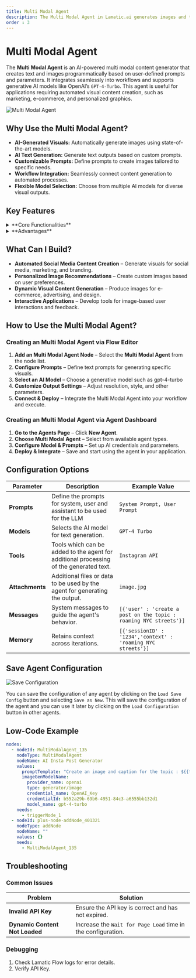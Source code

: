```yaml
---
title: Multi Modal Agent
description: The Multi Modal Agent in Lamatic.ai generates images and text content programmatically using AI models like GPT-4-Turbo.
order : 3
---
```


# **Multi Modal Agent**

The **Multi Modal Agent** is an AI-powered multi modal content generator that creates text and images programmatically based on user-defined prompts and parameters. 
It integrates seamlessly into workflows and supports generative AI models like OpenAI’s `GPT-4-Turbo`. This agent is useful for applications requiring automated visual content creation, such as marketing, e-commerce, and personalized graphics.

![Multi Modal Agent](./img/multi-modal-agent.webp)


## **Why Use the Multi Modal Agent?**

- **AI-Generated Visuals:** Automatically generate images using state-of-the-art models.  
- **AI Text Generation:** Generate text outputs based on custom prompts.
- **Customizable Prompts:** Define prompts to create images tailored to specific needs.  
- **Workflow Integration:** Seamlessly connect content generation to automated processes.  
- **Flexible Model Selection:** Choose from multiple AI models for diverse visual outputs.  


## **Key Features**

<details>
<summary>**Core Functionalities**</summary>

1. **AI-Powered Image Generation** – Generate images based on custom prompts.  
2. **Customizable Prompt Templates** – Define input instructions to control image style and content.  
3. **Generative Model Selection** – Select the AI model and configure API credentials.  
4. **Scalability** – Automate multi modal content creation within workflows for efficiency.  

</details>

<details>
<summary>**Advantages**</summary>

1. **Flexibility** – Supports multiple AI models, enabling a wide range of visual styles.  
2. **User-Friendly Design** – Intuitive interface for prompt customization and model selection.  
3. **Time-Saving Automation** – Generate images on demand without manual intervention.  
4. **Enhanced Creativity** – Explore unique visual outputs for various applications.  

</details>


## **What Can I Build?**

- **Automated Social Media Content Creation** – Generate visuals for social media, marketing, and branding.
- **Personalized Image Recommendations** – Create custom images based on user preferences.
- **Dynamic Visual Content Generation** – Produce images for e-commerce, advertising, and design.
- **Interactive Applications** – Develop tools for image-based user interactions and feedback.


## **How to Use the Multi Modal Agent?**

### **Creating an Multi Modal Agent via Flow Editor**
1. **Add an Multi Modal Agent Node** – Select the **Multi Modal Agent** from the node list.  
2. **Configure Prompts** – Define text prompts for generating specific visuals.  
3. **Select an AI Model** – Choose a generative model such as gpt-4-turbo
4. **Customize Output Settings** – Adjust resolution, style, and other parameters.  
5. **Connect & Deploy** – Integrate the Multi Modal Agent into your workflow and execute.  

### **Creating an Multi Modal Agent via Agent Dashboard**
1. **Go to the Agents Page** – Click **New Agent**.  
2. **Choose Multi Modal Agent** – Select from available agent types.  
3. **Configure Model & Prompts** – Set up AI credentials and parameters.  
4. **Deploy & Integrate** – Save and start using the agent in your application.  


## **Configuration Options**

| **Parameter**             | **Description**                                                                                                | **Example Value** |
|---------------------------|----------------------------------------------------------------------------------------------------------------|-------------------------------|
| **Prompts**               | Define the prompts for system, user and assistant to be used for the LLM                                        | `System Prompt, User Prompt` | 
| **Models**                | Selects the AI model for text generation.                                                                       | `GPT-4 Turbo` |
| **Tools**                 | Tools which can be added to the agent for additional processing of the generated text.                         | `Instagram API` |
| **Attachments**           | Additional files or data to be used by the agent for generating the output.                                    | `image.jpg` |            
| **Messages**              | System messages to guide the agent's behavior.                                                                 | `[{'user' : 'create a post on the topic : roaming NYC streets'}]` |
| **Memory**                | Retains context across iterations.                                                                             | `[{'sessionID' : '1234','context' : 'roaming NYC streets'}]` |

## Save Agent Configuration

![Save Configuration](./img/save-multi-nodal-agent-config.webp)

You can save the configuration of any agent by clicking on the `Load Save Config` button and selecting `Save as New`. 
This will save the configuration of the agent and you can use it later by clicking on the `Load Configuration` button in other agents.


## **Low-Code Example**

```yaml
nodes:
  - nodeId: MultiModalAgent_135
    nodeType: MultiModalAgent
    nodeName: AI Insta Post Generator
    values:
      promptTemplate: "Create an image and caption for the topic : ${{triggerNode_1.output.topic}}"
      imageGenModelName:
        provider_name: openai
        type: generator/image
        credential_name: OpenAI_Key
        credentialId: b552a29b-69b6-4951-84c3-a6555bb132d1
        model_name: gpt-4-turbo
    needs:
      - triggerNode_1
  - nodeId: plus-node-addNode_401321
    nodeType: addNode
    nodeName: ""
    values: {}
    needs:
      - MultiModalAgent_135
```

## Troubleshooting

### Common Issues

| **Problem**                    | **Solution**                                                 |
| ------------------------------ | ------------------------------------------------------------ |
| **Invalid API Key**            | Ensure the API key is correct and has not expired.           |
| **Dynamic Content Not Loaded** | Increase the `Wait for Page Load` time in the configuration. |

### Debugging

1. Check Lamatic Flow logs for error details.
1. Verify API Key.